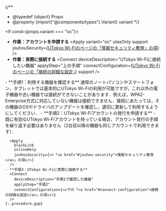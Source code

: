
{/**
  * @typedef {object} Props
  * @property {import("@components/types").Variant} variant
  */}

<If cond={props.variant === "oc"}>
  - **作業：アカウントを申請する**
    <Apply
      variant="oc"
      utasOnly
      support
      jouhouSecurity={<a href="/utokyo_wifi/#jouhou-security">UTokyo Wi-Fiのページの「情報セキュリティ教育」の項</a>}
    />
  - **作業：実際に接続する**
    <Connect
      deviceDescription="UTokyo Wi-Fiに接続したい機器"
      applyStep="上の手順"
      connectConfiguration={<a href="/utokyo_wifi/#connect-configuration">UTokyo Wi-Fiのページの「接続の詳細な設定」</a>}
      support
    />

  <Fragment slot="else">
    - **手順1：利用する機器を確認する**  
      通常のノートパソコンやスマートフォン，タブレットでは基本的にUTokyo Wi-Fiの利用が可能ですが，これ以外の電子機器や古い機器では接続ができないことがあります．例えば，WPA2-Enterprise方式に対応していない機器は接続できません．接続にあたっては，その機器のOSやドライバのアップデートを確認し，適切に更新して利用するようにしてください．
    - **手順2：UTokyo Wi-Fiアカウントの発行を申請する**
      - 既に有効なUTokyo Wi-Fiアカウントを持っている場合，アカウント発行の手順を繰り返す必要はありません（2台目以降の機器も同じアカウントで利用できます）．

      <Apply
        blockLink
        inlineHelp
        jouhouSecurity={<>「<a href="#jouhou-security">情報セキュリティ教育</a>」の項</>}
      />
    - **手順3：UTokyo Wi-Fiに実際に接続する**
      <Connect
        deviceDescription="手順1で確認した機器"
        applyStep="手順2"
        connectConfiguration={<>下の「<a href="#connect-configuration">接続の詳細な設定</a>」の項</>}
      />
    {:.procedure.gap}
  </Fragment>
</If>
